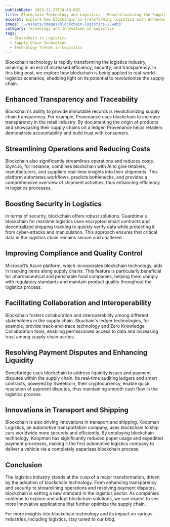 ```yaml
---
publishDate: 2023-11-27T10:19:00Z
title: Blockchain Technology and Logistics - Revolutionizing the Supply Chain
excerpt: Explore how blockchain is transforming logistics with enhanced security, efficiency, and transparency in our latest blog post.
image: '~/assets/images/blockchain-logistics-2.webp'
category: Technology and Innovation in Logistics
tags:
  - Blockchain in Logistics
  - Supply Chain Innovation
  - Technology Trends in Logistics
---
```


Blockchain technology is rapidly transforming the logistics industry, ushering in an era of increased efficiency, security, and transparency. In this blog post, we explore how blockchain is being applied in real-world logistics scenarios, shedding light on its potential to revolutionize the supply chain.

## Enhanced Transparency and Traceability

Blockchain's ability to provide immutable records is revolutionizing supply chain transparency. For example, Provenance uses blockchain to increase transparency in the retail industry. By documenting the origin of products and showcasing their supply chains on a ledger, Provenance helps retailers demonstrate accountability and build trust with consumers​​.

## Streamlining Operations and Reducing Costs

Blockchain also significantly streamlines operations and reduces costs. Slync.io, for instance, combines blockchain with AI to give retailers, manufacturers, and suppliers real-time insights into their shipments. This platform automates workflows, predicts bottlenecks, and provides a comprehensive overview of shipment activities, thus enhancing efficiency in logistics processes​​.

## Boosting Security in Logistics

In terms of security, blockchain offers robust solutions. Guardtime's blockchain for maritime logistics uses encrypted smart contracts and decentralized shipping tracking to quickly verify data while protecting it from cyber-attacks and manipulation. This approach ensures that critical data in the logistics chain remains secure and unaltered.

## Improving Compliance and Quality Control

Microsoft’s Azure platform, which incorporates blockchain technology, aids in tracking items along supply chains. This feature is particularly beneficial for pharmaceutical and perishable food companies, helping them comply with regulatory standards and maintain product quality throughout the logistics process​​.

## Facilitating Collaboration and Interoperability

Blockchain fosters collaboration and interoperability among different stakeholders in the supply chain. Skuchain's ledger technologies, for example, provide track-and-trace technology and Zero Knowledge Collaboration tools, enabling permissioned access to data and increasing trust among supply chain parties​​.

## Resolving Payment Disputes and Enhancing Liquidity

Sweetbridge uses blockchain to address liquidity issues and payment disputes within the supply chain. Its real-time auditing ledgers and smart contracts, powered by Sweetcoin, their cryptocurrency, enable quick resolution of payment disputes, thus maintaining smooth cash flow in the logistics process​​.

## Innovations in Transport and Shipping

Blockchain is also driving innovations in transport and shipping. Koopman Logistics, an automotive transportation company, uses blockchain to ship cars worldwide more securely and efficiently. By employing blockchain technology, Koopman has significantly reduced paper usage and expedited payment processes, making it the first automotive logistics company to deliver a vehicle via a completely paperless blockchain process​​.

## Conclusion

The logistics industry stands at the cusp of a major transformation, driven by the adoption of blockchain technology. From enhancing transparency and security to streamlining operations and resolving payment disputes, blockchain is setting a new standard in the logistics sector. As companies continue to explore and adopt blockchain solutions, we can expect to see more innovative applications that further optimize the supply chain.

For more insights into blockchain technology and its impact on various industries, including logistics, stay tuned to our blog.
